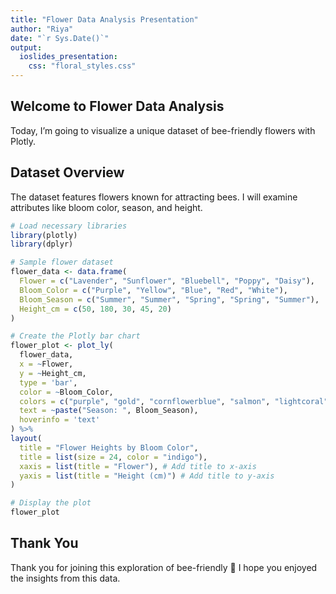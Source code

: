 ```yaml
---
title: "Flower Data Analysis Presentation"
author: "Riya"
date: "`r Sys.Date()`"
output:  
  ioslides_presentation:     
    css: "floral_styles.css"
---
```


## Welcome to Flower Data Analysis 

Today, I'm going to visualize a unique dataset of bee-friendly flowers with Plotly.


## Dataset Overview 

The dataset features flowers known for attracting bees. I will examine attributes like bloom color, season, and height.

```r
# Load necessary libraries
library(plotly)
library(dplyr)
```


```r
# Sample flower dataset
flower_data <- data.frame(
  Flower = c("Lavender", "Sunflower", "Bluebell", "Poppy", "Daisy"),
  Bloom_Color = c("Purple", "Yellow", "Blue", "Red", "White"),
  Bloom_Season = c("Summer", "Summer", "Spring", "Spring", "Summer"),
  Height_cm = c(50, 180, 30, 45, 20)
)
```

```r
# Create the Plotly bar chart
flower_plot <- plot_ly(
  flower_data,    
  x = ~Flower,    
  y = ~Height_cm,    
  type = 'bar',    
  color = ~Bloom_Color,   
  colors = c("purple", "gold", "cornflowerblue", "salmon", "lightcoral"), # Flower-inspired colors   
  text = ~paste("Season: ", Bloom_Season),   
  hoverinfo = 'text' 
) %>%   
layout(     
  title = "Flower Heights by Bloom Color",     
  title = list(size = 24, color = "indigo"),     
  xaxis = list(title = "Flower"), # Add title to x-axis
  yaxis = list(title = "Height (cm)") # Add title to y-axis
)

# Display the plot
flower_plot
```

## Thank You
Thank you for joining this exploration of bee-friendly 🌺  I hope you enjoyed the insights from this data.
